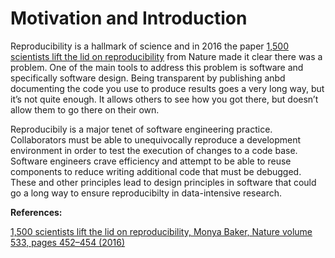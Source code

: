 # Motivation and Introduction {#intro}


Reproducibility is a hallmark of science and in 2016 the paper [1,500 scientists lift the lid on reproducibility](https://www.nature.com/articles/533452a) from Nature made it clear there was a problem.   One of the main tools to address this problem is software and specifically software design.   Being transparent by publishing anbd documenting the code you use to produce results goes a very long way, but it's not quite enough.   It allows others to see how you got there, but doesn't allow them to go there on their own. 

Reproducibily is a major tenet of software engineering practice.   Collaborators must be able to unequivocally reproduce a development environment in order to test the execution of changes to a code base.    Software engineers crave efficiency and attempt to be able to reuse components to reduce writing additional code that must be debugged.   These and other principles lead to design principles in software that could go a long way to ensure reproducibilty in data-intensive research.  


**References:** 

[1,500 scientists lift the lid on reproducibility, Monya Baker, Nature volume 533, pages 452–454 (2016)](https://www.nature.com/articles/533452a)



